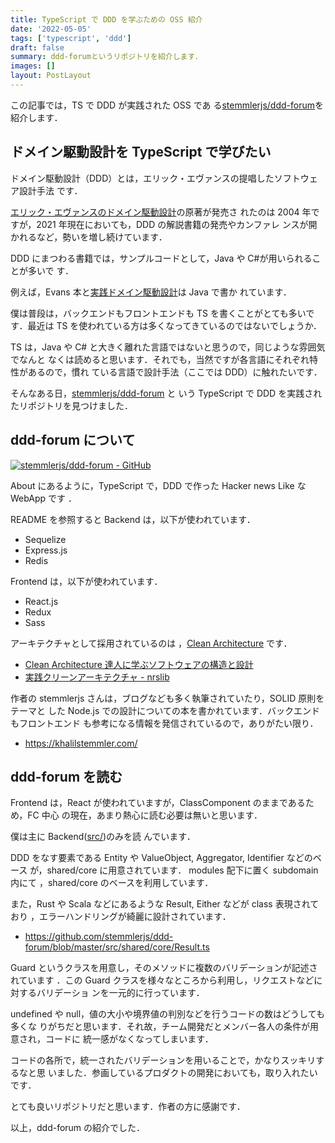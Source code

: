 ```yaml
---
title: TypeScript で DDD を学ぶための OSS 紹介
date: '2022-05-05'
tags: ['typescript', 'ddd']
draft: false
summary: ddd-forumというリポジトリを紹介します．
images: []
layout: PostLayout
---
```


この記事では，TS で DDD が実践された OSS であ
る[stemmlerjs/ddd-forum](https://github.com/stemmlerjs/ddd-forum)を紹介します．

## ドメイン駆動設計を TypeScript で学びたい

ドメイン駆動設計（DDD）とは，エリック・エヴァンスの提唱したソフトウェア設計手法
です．

[ エリック・エヴァンスのドメイン駆動設計](https://amzn.to/2OXmUeV)の原著が発売さ
れたのは 2004 年ですが，2021 年現在においても，DDD の解説書籍の発売やカンファレ
ンスが開かれるなど，勢いを増し続けています．

DDD にまつわる書籍では，サンプルコードとして，Java や C#が用いられることが多いで
す．

例えば，Evans 本と[実践ドメイン駆動設計](https://amzn.to/3agF3vS)は Java で書か
れています．

僕は普段は，バックエンドもフロントエンドも TS を書くことがとても多いです．最近は
TS を使われている方は多くなってきているのではないでしょうか．

TS は，Java や C# と大きく離れた言語ではないと思うので，同じような雰囲気でなんと
なくは読めると思います．それでも，当然ですが各言語にそれぞれ特性があるので，慣れ
ている言語で設計手法（ここでは DDD）に触れたいです．

そんなある日，[stemmlerjs/ddd-forum](https://github.com/stemmlerjs/ddd-forum) と
いう TypeScript で DDD を実践されたリポジトリを見つけました．

## ddd-forum について

[![stemmlerjs/ddd-forum - GitHub](https://gh-card.dev/repos/stemmlerjs/ddd-forum.svg)](https://github.com/stemmlerjs/ddd-forum)

About にあるように，TypeScript で，DDD で作った Hacker news Like な WebApp です
．

README を参照すると Backend は，以下が使われています．

- Sequelize
- Express.js
- Redis

Frontend は，以下が使われています．

- React.js
- Redux
- Sass

アーキテクチャとして採用されているのは
，[Clean Architecture](https://blog.cleancoder.com/uncle-bob/2012/08/13/the-clean-architecture.html)
です．

- [Clean Architecture 達人に学ぶソフトウェアの構造と設計](https://amzn.to/3C78uw4)
- [実践クリーンアーキテクチャ - nrslib](https://nrslib.com/clean-architecture/)

作者の stemmlerjs さんは，ブログなども多く執筆されていたり，SOLID 原則をテーマと
した Node.js での設計についての本を書かれています．バックエンドもフロントエンド
も参考になる情報を発信されているので，ありがたい限り．

- https://khalilstemmler.com/

## ddd-forum を読む

Frontend は，React が使われていますが，ClassComponent のままであるため，FC 中心
の現在，あまり熱心に読む必要は無いと思います．

僕は主に
Backend([src/](https://github.com/stemmlerjs/ddd-forum/tree/master/src))のみを読
んでいます．

DDD をなす要素である Entity や ValueObject, Aggregator, Identifier などのベース
が，shared/core に用意されています． modules 配下に置く subdomain 内にて
，shared/core のベースを利用しています．

また，Rust や Scala などにあるような Result, Either などが class 表現されており
，エラーハンドリングが綺麗に設計されています．

- https://github.com/stemmlerjs/ddd-forum/blob/master/src/shared/core/Result.ts

Guard というクラスを用意し，そのメソッドに複数のバリデーションが記述されています
．この Guard クラスを様々なところから利用し，リクエストなどに対するバリデーショ
ンを一元的に行っています．

undefined や null，値の大小や境界値の判別などを行うコードの数はどうしても多くな
りがちだと思います．それ故，チーム開発だとメンバー各人の条件が用意され，コードに
統一感がなくなってしまいます．

コードの各所で，統一されたバリデーションを用いることで，かなりスッキリするなと思
いました．参画しているプロダクトの開発においても，取り入れたいです．

とても良いリポジトリだと思います．作者の方に感謝です．

以上，ddd-forum の紹介でした．
